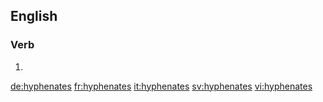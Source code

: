 ==English==

===Verb===
{{head|en|verb form}}

# {{en-third-person singular of|hyphenate}}

[[de:hyphenates]]
[[fr:hyphenates]]
[[it:hyphenates]]
[[sv:hyphenates]]
[[vi:hyphenates]]